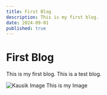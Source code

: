 ---
title: First Blog
description: This is my first blog.
date: 2024-09-01
published: true
---

# First Blog

This is my first blog. This is a test blog.

<Image src="Kausik.png" alt="Kausik Image">
  This is my Image
</Image>
